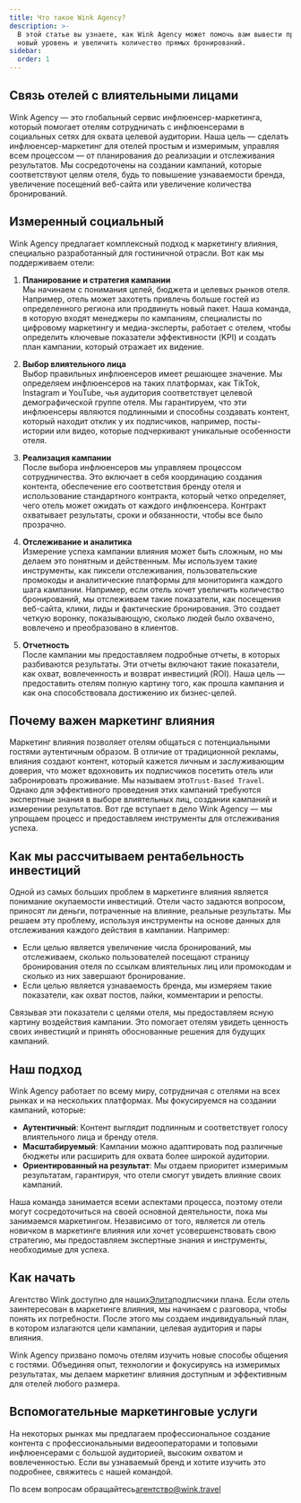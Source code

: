 ```yaml
---
title: Что такое Wink Agency?
description: >-
  В этой статье вы узнаете, как Wink Agency может помочь вам вывести продажи на
  новый уровень и увеличить количество прямых бронирований.
sidebar:
  order: 1
---
```


## Связь отелей с влиятельными лицами

Wink Agency — это глобальный сервис инфлюенсер-маркетинга, который помогает отелям сотрудничать с инфлюенсерами в социальных сетях для охвата целевой аудитории. Наша цель — сделать инфлюенсер-маркетинг для отелей простым и измеримым, управляя всем процессом — от планирования до реализации и отслеживания результатов. Мы сосредоточены на создании кампаний, которые соответствуют целям отеля, будь то повышение узнаваемости бренда, увеличение посещений веб-сайта или увеличение количества бронирований.

## Измеренный социальный

Wink Agency предлагает комплексный подход к маркетингу влияния, специально разработанный для гостиничной отрасли. Вот как мы поддерживаем отели:

1. **Планирование и стратегия кампании**\
   Мы начинаем с понимания целей, бюджета и целевых рынков отеля. Например, отель может захотеть привлечь больше гостей из определенного региона или продвинуть новый пакет. Наша команда, в которую входят менеджеры по кампаниям, специалисты по цифровому маркетингу и медиа-эксперты, работает с отелем, чтобы определить ключевые показатели эффективности (KPI) и создать план кампании, который отражает их видение.

2. **Выбор влиятельного лица**\
   Выбор правильных инфлюенсеров имеет решающее значение. Мы определяем инфлюенсеров на таких платформах, как TikTok, Instagram и YouTube, чья аудитория соответствует целевой демографической группе отеля. Мы гарантируем, что эти инфлюенсеры являются подлинными и способны создавать контент, который находит отклик у их подписчиков, например, посты-истории или видео, которые подчеркивают уникальные особенности отеля.

3. **Реализация кампании**\
   После выбора инфлюенсеров мы управляем процессом сотрудничества. Это включает в себя координацию создания контента, обеспечение его соответствия бренду отеля и использование стандартного контракта, который четко определяет, чего отель может ожидать от каждого инфлюенсера. Контракт охватывает результаты, сроки и обязанности, чтобы все было прозрачно.

4. **Отслеживание и аналитика**\
   Измерение успеха кампании влияния может быть сложным, но мы делаем это понятным и действенным. Мы используем такие инструменты, как пиксели отслеживания, пользовательские промокоды и аналитические платформы для мониторинга каждого шага кампании. Например, если отель хочет увеличить количество бронирований, мы отслеживаем такие показатели, как посещения веб-сайта, клики, лиды и фактические бронирования. Это создает четкую воронку, показывающую, сколько людей было охвачено, вовлечено и преобразовано в клиентов.

5. **Отчетность**\
   После кампании мы предоставляем подробные отчеты, в которых разбиваются результаты. Эти отчеты включают такие показатели, как охват, вовлеченность и возврат инвестиций (ROI). Наша цель — предоставить отелям полную картину того, как прошла кампания и как она способствовала достижению их бизнес-целей.

## Почему важен маркетинг влияния

Маркетинг влияния позволяет отелям общаться с потенциальными гостями аутентичным образом. В отличие от традиционной рекламы, влияния создают контент, который кажется личным и заслуживающим доверия, что может вдохновить их подписчиков посетить отель или забронировать проживание. Мы называем это`Trust-Based Travel`. Однако для эффективного проведения этих кампаний требуются экспертные знания в выборе влиятельных лиц, создании кампаний и измерении результатов. Вот где вступает в дело Wink Agency — мы упрощаем процесс и предоставляем инструменты для отслеживания успеха.

## Как мы рассчитываем рентабельность инвестиций

Одной из самых больших проблем в маркетинге влияния является понимание окупаемости инвестиций. Отели часто задаются вопросом, приносят ли деньги, потраченные на влияние, реальные результаты. Мы решаем эту проблему, используя инструменты на основе данных для отслеживания каждого действия в кампании. Например:

* Если целью является увеличение числа бронирований, мы отслеживаем, сколько пользователей посещают страницу бронирования отеля по ссылкам влиятельных лиц или промокодам и сколько из них завершают бронирование.
* Если целью является узнаваемость бренда, мы измеряем такие показатели, как охват постов, лайки, комментарии и репосты.

Связывая эти показатели с целями отеля, мы предоставляем ясную картину воздействия кампании. Это помогает отелям увидеть ценность своих инвестиций и принять обоснованные решения для будущих кампаний.

## Наш подход

Wink Agency работает по всему миру, сотрудничая с отелями на всех рынках и на нескольких платформах. Мы фокусируемся на создании кампаний, которые:

* **Аутентичный**: Контент выглядит подлинным и соответствует голосу влиятельного лица и бренду отеля.
* **Масштабируемый**: Кампании можно адаптировать под различные бюджеты или расширить для охвата более широкой аудитории.
* **Ориентированный на результат**: Мы отдаем приоритет измеримым результатам, гарантируя, что отели смогут увидеть влияние своих кампаний.

Наша команда занимается всеми аспектами процесса, поэтому отели могут сосредоточиться на своей основной деятельности, пока мы занимаемся маркетингом. Независимо от того, является ли отель новичком в маркетинге влияния или хочет усовершенствовать свою стратегию, мы предоставляем экспертные знания и инструменты, необходимые для успеха.

## Как начать

Агентство Wink доступно для наших[Элита](/managed-social/what-is-managed-social/#subscription-tiers)подписчики плана.
Если отель заинтересован в маркетинге влияния, мы начинаем с разговора, чтобы понять их потребности.
После этого мы создаем индивидуальный план, в котором излагаются цели кампании, целевая аудитория и пары влияния.

Wink Agency призвано помочь отелям изучить новые способы общения с гостями. Объединяя опыт, технологии и фокусируясь на измеримых результатах, мы делаем маркетинг влияния доступным и эффективным для отелей любого размера.

## Вспомогательные маркетинговые услуги

На некоторых рынках мы предлагаем профессиональное создание контента с профессиональными видеооператорами и топовыми инфлюенсерами с большой аудиторией, высоким охватом и вовлеченностью. Если вы узнаваемый бренд и хотите изучить это подробнее, свяжитесь с нашей командой.

По всем вопросам обращайтесь[агентство@wink.travel](mailto://agency@wink.travel)


